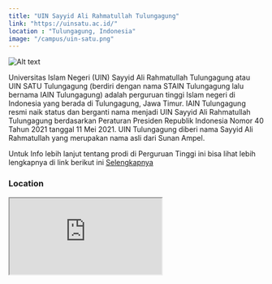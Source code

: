 ```yaml
---
title: "UIN Sayyid Ali Rahmatullah Tulungagung"
link: "https://uinsatu.ac.id/"
location : "Tulungagung, Indonesia"
image: "/campus/uin-satu.png"
---
```


![Alt text](https://th.bing.com/th/id/R.48195afeea9401f81a38649476eb7ea1?rik=JqvnWSuJ52uUoQ&riu=http%3a%2f%2fweb.uinsatu.ac.id%2fwp-content%2fuploads%2f2021%2f11%2ffoto-slide-elearning_1.jpg&ehk=Q2rOrC%2fehNLCogZDq0TCRVBUn5DOKOmMvkGEOFkWSH8%3d&risl=&pid=ImgRaw&r=0 "title")

Universitas Islam Negeri (UIN) Sayyid Ali Rahmatullah Tulungagung atau UIN SATU Tulungagung (berdiri dengan nama STAIN Tulungagung lalu bernama IAIN Tulungagung) adalah perguruan tinggi Islam negeri di Indonesia yang berada di Tulungagung, Jawa Timur. IAIN Tulungagung resmi naik status dan berganti nama menjadi UIN Sayyid Ali Rahmatullah Tulungagung berdasarkan Peraturan Presiden Republik Indonesia Nomor 40 Tahun 2021 tanggal 11 Mei 2021. UIN Tulungagung diberi nama Sayyid Ali Rahmatullah yang merupakan nama asli dari Sunan Ampel.

Untuk Info lebih lanjut tentang prodi di Perguruan Tinggi ini bisa lihat lebih lengkapnya di link berikut ini [Selengkapnya](https://uinsatu.ac.id/)

### Location
<iframe src="https://www.google.com/maps/embed?pb=!1m18!1m12!1m3!1d1992.53660040631!2d113.65465751744385!3d-8.194797799999993!2m3!1f0!2f0!3f0!3m2!1i1024!2i768!4f13.1!3m3!1m2!1s0x2dd7adbce9924331%3A0x3154e897b0f07094!2sUniversitas%20Islam%20Negeri%20Kiai%20Haji%20Achmad%20Siddiq%20Jember!5e1!3m2!1sid!2sid!4v1705979778091!5m2!1sid!2sid" className="w-full h-96 mb-32" loading="lazy" referrerpolicy="no-referrer-when-downgrade"></iframe>